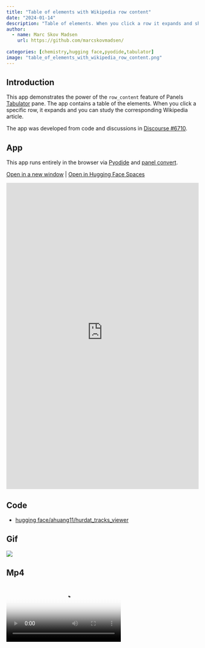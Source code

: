 ```yaml
---
title: "Table of elements with Wikipedia row content"
date: "2024-01-14"
description: "Table of elements. When you click a row it expands and shows the Wikipedia article. Powered by Tabulator."
author:
  - name: Marc Skov Madsen
    url: https://github.com/marcskovmadsen/  
    
categories: [chemistry,hugging face,pyodide,tabulator]
image: "table_of_elements_with_wikipedia_row_content.png"
---
```


## Introduction

This app demonstrates the power of the `row_content` feature of Panels [Tabulator](https://panel.holoviz.org/reference/widgets/Tabulator.html) pane. The app contains a table of the elements. When you click a specific row, it expands and you can study the corresponding Wikipedia article.

The app was developed from code and discussions in [Discourse #6710](https://discourse.holoviz.org/t/row-content-tabulator-widget/6710).

## App

This app runs entirely in the browser via [Pyodide](https://pyodide.org) and [panel convert](https://panel.holoviz.org/how_to/wasm/convert.html).

<a href="https://awesome-panel-table-of-elements-with-wikipedia-r-9f38e95.static.hf.space" target="_blank">Open in a new window</a> | <a href="https://huggingface.co/spaces/awesome-panel/table_of_elements_with_wikipedia_row_content" target="_blank">Open in Hugging Face Spaces</a>

<iframe
	src="https://awesome-panel-table-of-elements-with-wikipedia-r-9f38e95.static.hf.space"
	frameborder="0"
	style="width:100%;height:800px"
></iframe>

## Code

- [hugging face/ahuang11/hurdat_tracks_viewer](https://huggingface.co/spaces/awesome-panel/table_of_elements_with_wikipedia_row_content/tree/main)

## Gif

<img src="table_of_elements_with_wikipedia_row_content.gif"></img>

## Mp4

<video poster="table_of_elements_with_wikipedia_row_content.png" controls>
  <source src="table_of_elements_with_wikipedia_row_content.mp4" type="video/mp4">
  Your browser does not support HTML video.
</video>

## Png

<img src="table_of_elements_with_wikipedia_row_content.png"></img>

## Social

Please share on social media. Thanks.

<a href="https://twitter.com/awesome_panel" target="_blank"><i class="bi bi-twitter"></i></a> <a href="https://www.linkedin.com/company/awesome-panel-org" target="_blank"><i class="bi bi-linkedin"></i></a>